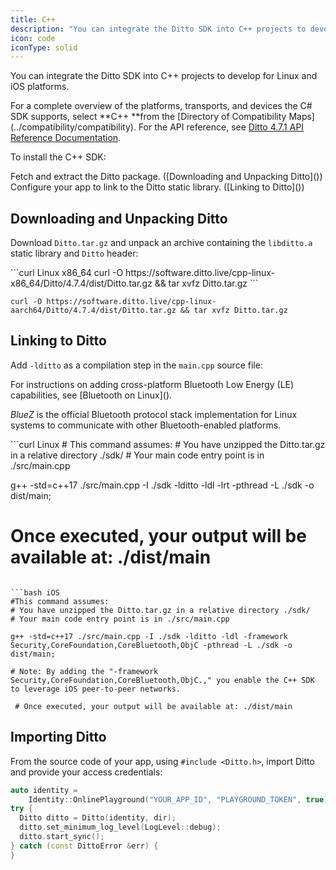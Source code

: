 ```yaml
---
title: C++
description: "You can integrate the Ditto SDK into C++ projects to develop for Linux and iOS platforms."
icon: code
iconType: solid
---
```


You can integrate the Ditto SDK into C++ projects to develop for Linux and iOS platforms.

<Info>
For a complete overview of the platforms, transports, and devices the C# SDK supports, select **C++ **from the [Directory of Compatibility Maps](../compatibility/compatibility).
</Info>

<Info>
For the API reference, see <a href="https://software.ditto.live/cpp/Ditto/4.7.1/api-reference/" target="_blank">Ditto 4.7.1 API Reference Documentation</a>.
</Info>


To install the C++ SDK:

<Steps>
<Step>
Fetch and extract the Ditto package. ([Downloading and Unpacking Ditto]())
</Step>

<Step>
Configure your app to link to the Ditto static library. ([Linking to Ditto]())
</Step>
</Steps>


## Downloading and Unpacking Ditto

Download `Ditto.tar.gz` and unpack an archive containing the `libditto.a` static library and `Ditto` header:

<CodeGroup>
```curl Linux x86_64
curl -O https://software.ditto.live/cpp-linux-x86_64/Ditto/4.7.4/dist/Ditto.tar.gz && tar xvfz Ditto.tar.gz
```

```curl Linux aarch64
curl -O https://software.ditto.live/cpp-linux-aarch64/Ditto/4.7.4/dist/Ditto.tar.gz && tar xvfz Ditto.tar.gz
```
</CodeGroup>

## Linking to Ditto

Add `-lditto` as a compilation step in the `main.cpp` source file:


<Info>
For instructions on adding cross-platform Bluetooth Low Energy (LE) capabilities, see [Bluetooth on Linux]().

*BlueZ* is the official Bluetooth protocol stack implementation for Linux systems to communicate with other Bluetooth-enabled platforms.

</Info>

<CodeGroup>
```curl Linux
# This command assumes:
# You have unzipped the Ditto.tar.gz in a relative directory ./sdk/
# Your main code entry point is in ./src/main.cpp

g++ -std=c++17 ./src/main.cpp -I ./sdk -lditto -ldl -lrt -pthread -L ./sdk -o dist/main;

 # Once executed, your output will be available at: ./dist/main
```

```bash iOS
#This command assumes:
# You have unzipped the Ditto.tar.gz in a relative directory ./sdk/
# Your main code entry point is in ./src/main.cpp

g++ -std=c++17 ./src/main.cpp -I ./sdk -lditto -ldl -framework Security,CoreFoundation,CoreBluetooth,ObjC -pthread -L ./sdk -o dist/main;

# Note: By adding the "-framework Security,CoreFoundation,CoreBluetooth,ObjC.," you enable the C++ SDK to leverage iOS peer-to-peer networks.

 # Once executed, your output will be available at: ./dist/main
```
</CodeGroup>

## Importing Ditto

From the source code of your app, using `#include <Ditto.h>`,  import Ditto and provide your access credentials:

```cpp C++
auto identity =
    Identity::OnlinePlayground("YOUR_APP_ID", "PLAYGROUND_TOKEN", true);
try {
  Ditto ditto = Ditto(identity, dir);
  ditto.set_minimum_log_level(LogLevel::debug);
  ditto.start_sync();
} catch (const DittoError &err) {
}
```

